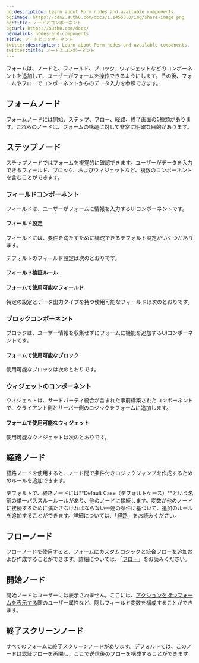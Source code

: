 ```yaml
---
og:description: Learn about Form nodes and available components.
og:image: https://cdn2.auth0.com/docs/1.14553.0/img/share-image.png
og:title: ノードとコンポーネント
og:url: https://auth0.com/docs/
permalink: nodes-and-components
title: ノードとコンポーネント
twitter:description: Learn about Form nodes and available components.
twitter:title: ノードとコンポーネント
---
```


フォームは、ノードと、フィールド、ブロック、ウィジェットなどのコンポーネントを追加して、ユーザーがフォームを操作できるようにします。その後、フォームやフローでコンポーネントからのデータ入力を参照できます。

## フォームノード

フォームノードには開始、ステップ、フロー、経路、終了画面の5種類があります。これらのノードは、フォームの構造に対して非常に明確な目的があります。

## ステップノード

ステップノードではフォームを視覚的に確認できます。ユーザーがデータを入力できるフィールド、ブロック、およびウィジェットなど、複数のコンポーネントを含むことができます。

### フィールドコンポーネント

フィールドは、ユーザーがフォームに情報を入力するUIコンポーネントです。

#### フィールド設定

フィールドには、要件を満たすために構成できるデフォルト設定がいくつかあります。

デフォルトのフィールド設定は次のとおりです。



#### フィールド検証ルール



#### フォームで使用可能なフィールド

特定の設定とデータ出力タイプを持つ使用可能なフィールドは次のとおりです。



### ブロックコンポーネント

ブロックは、ユーザー情報を収集せずにフォームに機能を追加するUIコンポーネントです。

#### フォームで使用可能なブロック

使用可能なブロックは次のとおりです。



### ウィジェットのコンポーネント

ウィジェットは、サードパーティ統合が含まれた事前構築されたコンポーネントで、クライアント側とサーバー側のロジックをフォームに追加します。

#### フォームで使用可能なウィジェット

使用可能なウィジェットは次のとおりです。



## 経路ノード

経路ノードを使用すると、ノード間で条件付きロジックジャンプを作成するためのルールを追加できます。

デフォルトで、経路ノードには**Default Case（デフォルトケース）**という名前の単一パススルールールがあり、他のノードに接続します。変数が他のノードに接続するために満たさなければならない一連の条件に基づいて、追加のルールを追加することができます。詳細については、「[経路](/routers)」をお読みください。

## フローノード

フローノードを使用すると、フォームにカスタムロジックと統合フローを追加および作成することができます。詳細については、「[フロー](/intro-to-flows)」をお読みください。

## 開始ノード

開始ノードはユーザーには表示されません。ここには、[アクションを持つフォームを表示する](/render)際のユーザー属性など、隠しフィールド変数を構成することができます。

## 終了スクリーンノード

すべてのフォームに終了スクリーンノードがあります。デフォルトでは、このノードは認証フローを再開し、ここで送信後のフローを構成することができます。